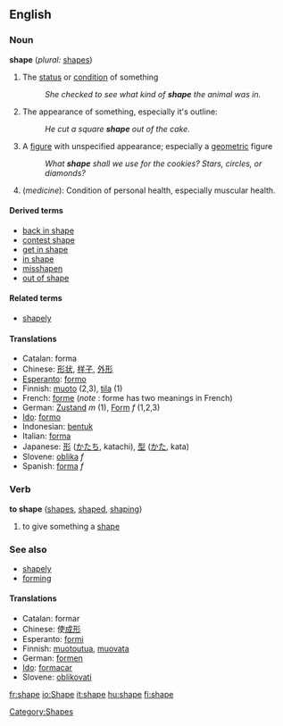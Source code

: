 ==English==

===Noun===
'''shape'''  (''plural:'' [[shapes]])
# The [[status]] or [[condition]] of something
#:''She checked to see what kind of '''shape''' the animal was in.''
# The appearance of something, especially it's outline:
#:''He cut a square '''shape''' out of the cake.''
# A [[figure]] with unspecified appearance; especially a [[geometric]] figure
#:''What '''shape''' shall we use for the cookies?  Stars, circles, or diamonds?''
# (''medicine''): Condition of personal health, especially muscular health.

====Derived terms====
*[[back in shape]]
*[[contest shape]]
*[[get in shape]]
*[[in shape]]
*[[misshapen]]
*[[out of shape]]

====Related terms====
*[[shapely]]

====Translations====
*Catalan: forma
*Chinese: [[形状]], [[样子]], [[外形]]
*[[Esperanto]]: [[formo]]
*Finnish: [[muoto]] (2,3), [[tila]] (1)
*French: [[forme]] (''note'' : forme has two meanings in French)
*German: [[Zustand]] ''m'' (1), [[Form]] ''f'' (1,2,3)
*[[Ido]]: [[formo]]
*Indonesian: [[bentuk]]
*Italian: [[forma]]
*Japanese: [[形]] ([[かたち]], katachi), [[型]] ([[かた]], kata)
*Slovene: [[oblika]] ''f''
*Spanish: [[forma]] ''f''

===Verb===
'''to shape'''  ([[shapes]], [[shaped]], [[shaping]])
# to give something a [[shape]]

===See also===
*[[shapely]]
*[[form]]ing

====Translations====
*Catalan: formar
*Chinese: 使[[成形]]
*Esperanto:  [[formi]]
*Finnish: [[muotoutua]], [[muovata]]
*German: [[formen]]
*[[Ido]]: [[formacar]]
*Slovene: [[oblikovati]]

[[Category:Shapes]]

[[fr:shape]]
[[io:Shape]]
[[it:shape]]
[[hu:shape]]
[[fi:shape]]